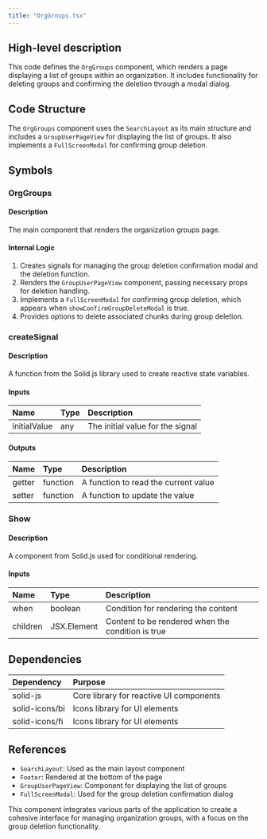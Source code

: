 ```yaml
---
title: "OrgGroups.tsx"
---
```


## High-level description
This code defines the `OrgGroups` component, which renders a page displaying a list of groups within an organization. It includes functionality for deleting groups and confirming the deletion through a modal dialog.

## Code Structure
The `OrgGroups` component uses the `SearchLayout` as its main structure and includes a `GroupUserPageView` for displaying the list of groups. It also implements a `FullScreenModal` for confirming group deletion.

## Symbols

### OrgGroups
#### Description
The main component that renders the organization groups page.

#### Internal Logic
1. Creates signals for managing the group deletion confirmation modal and the deletion function.
2. Renders the `GroupUserPageView` component, passing necessary props for deletion handling.
3. Implements a `FullScreenModal` for confirming group deletion, which appears when `showConfirmGroupDeleteModal` is true.
4. Provides options to delete associated chunks during group deletion.

### createSignal
#### Description
A function from the Solid.js library used to create reactive state variables.

#### Inputs
| Name | Type | Description |
|:-----|:-----|:------------|
| initialValue | any | The initial value for the signal |

#### Outputs
| Name | Type | Description |
|:-----|:-----|:------------|
| getter | function | A function to read the current value |
| setter | function | A function to update the value |

### Show
#### Description
A component from Solid.js used for conditional rendering.

#### Inputs
| Name | Type | Description |
|:-----|:-----|:------------|
| when | boolean | Condition for rendering the content |
| children | JSX.Element | Content to be rendered when the condition is true |

## Dependencies
| Dependency | Purpose |
|:-----------|:--------|
| solid-js | Core library for reactive UI components |
| solid-icons/bi | Icons library for UI elements |
| solid-icons/fi | Icons library for UI elements |

## References
- `SearchLayout`: Used as the main layout component
- `Footer`: Rendered at the bottom of the page
- `GroupUserPageView`: Component for displaying the list of groups
- `FullScreenModal`: Used for the group deletion confirmation dialog

This component integrates various parts of the application to create a cohesive interface for managing organization groups, with a focus on the group deletion functionality.